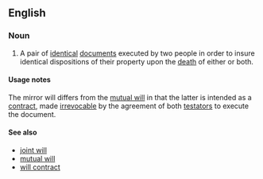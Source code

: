 ==English==

===Noun===
{{wikipedia}}
{{en-noun|head=[[mirror]] [[will]]}}
# {{label|en|legal}} A pair of [[identical]] [[document]]s executed by two people in order to insure identical dispositions of their property upon the [[death]] of either or both.

====Usage notes====
The mirror will differs from the [[mutual will]] in that the latter is intended as a [[contract]], made [[irrevocable]] by the agreement of both [[testator]]s to execute the document.

====See also====
* [[joint will]]
* [[mutual will]]
* [[will contract]]